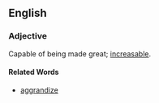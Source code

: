 ==English==
===Adjective===
Capable of being made great; [[increasable]].

====Related Words====
*[[aggrandize]]